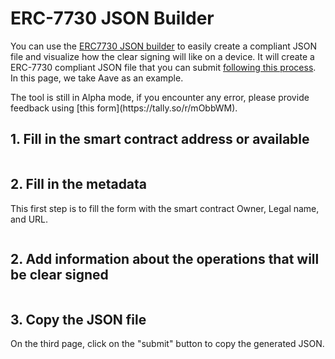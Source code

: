 
# ERC-7730 JSON Builder

You can use the [ERC7730 JSON builder](https://get-clear-signed.ledger.com/) to easily create a compliant JSON file and visualize how the clear signing will like on a device.
It will create a ERC-7730 compliant JSON file that you can submit [following this process](./process). In this page, we take Aave as an example.

<Callout type="info" emoji="ℹ️">
  The tool is still in Alpha mode, if you encounter any error, please provide feedback using [this form](https://tally.so/r/mObbWM).
</Callout>

## 1. Fill in the smart contract address or available

<div style={{ paddingTop: "1em", width: "90%" }} className="center">
  <figure>
    <Image src="/clear-signing/contract-address.png" 
    alt=""
    width={800} height={600} 
    />
  </figure>
</div>

## 2. Fill in the metadata

This first step is to fill the form with the smart contract Owner, Legal name, and URL.

<div style={{ paddingTop: "1em", width: "90%" }} className="center">
  <figure>
    <Image src="/clear-signing/metadata.png" 
    alt=""
    width={800} height={600} 
    />
  </figure>
</div>

## 2. Add information about the operations that will be clear signed

<div style={{ paddingTop: "1em", width: "90%" }} className="center">
  <figure>
    <Image src="/clear-signing/operations.png" 
    alt=""
    width={800} height={600} 
    />
  </figure>
</div>

## 3. Copy the JSON file 

On the third page, click on the "submit" button to copy the generated JSON.

<div style={{ paddingTop: "1em", width: "90%" }} className="center">
  <figure>
    <Image src="/clear-signing/copy-json.png" 
    alt=""
    width={800} height={600} 
    />
  </figure>
</div>